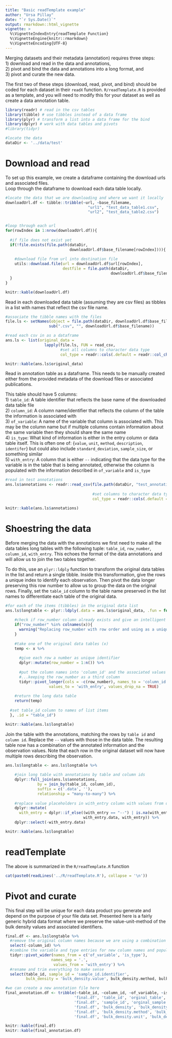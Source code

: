 ```yaml
---
title: "Basic readTemplate example"
author: "Ursa Pillay"
date: "`r Sys.Date()`"
output: rmarkdown::html_vignette
vignette: >
  %\VignetteIndexEntry{readTemplate Function}
  %\VignetteEngine{knitr::rmarkdown}
  %\VignetteEncoding{UTF-8}
---
```


Merging datasets and their metadata (annotation) requires three steps:  
1) download and read in the data and annotations,  
2) pivot and bind the data and annotations into a long format, and  
3) pivot and curate the new data.  

The first two of these steps (download, read, pivot, and bind) should be coded for each dataset in their `readX` function. `R/readTemplate.R` is provided as a template, and you will need to modify this for your dataset as well as create a data annotation table.


```r

library(readr) # read in the csv tables
library(tibble) # use tibbles instead of a data frame
library(plyr) # transform a list into a data frame for the bind
library(dplyr) # work with data tables and pivots
#library(tidyr)

#locate the data
dataDir <- '../data/test'
```

# Download and read

To set up this example, we create a dataframe containing the download urls and associated files.  
Loop through the dataframe to download each data table locally.

```r

#locate the data that we are downloading and where we want it locally
downloadUrl.df <- tibble::tribble(~url, ~base_filename, 
                                    "url1", "test_data_table1.csv", 
                                    "url2", "test_data_table2.csv")


#loop through each url
for(rowIndex in 1:nrow(downloadUrl.df)){
  
  #if file does not exist yet
  if(!file.exists(file.path(dataDir, 
                            downloadUrl.df$base_filename[rowIndex]))){
    
    #download file from url into destination file
    utils::download.file(url = downloadUrl.df$url[rowIndex], 
                         destfile = file.path(dataDir, 
                                              downloadUrl.df$base_filename[rowIndex]))
  }
}


```

```r

knitr::kable(downloadUrl.df)

```

Read in each downloaded data table (assuming they are csv files) as tibbles in a list with names that reflect the csv file name.

```r

#associate the tibble names with the files
file.ls <- setNames(object = file.path(dataDir, downloadUrl.df$base_filename),
                   sub(".csv", "", downloadUrl.df$base_filename))

#read each csv in as a dataframe
ans.ls <- list(original_data = 
                 lapply(file.ls, FUN = read_csv, 
                        #set all columns to character data type
                        col_type = readr::cols(.default = readr::col_character())))

```

```r

knitr::kable(ans.ls$original_data)

```

Read in annotation table as a dataframe. This needs to be manually created either from the provided metadata of the download files or associated publications.

This table should have 5 columns:  
1) `table_id`: A table identifier that reflects the base name of the downloaded data table file  
2) `column_id`: A column name/identifier that reflects the column of the table the information is associated with  
3) `of_variable`: A name of the variable that column is associated with. This may be the column name but if multiple columns contain information about the same variable then they should share the same name  
4) `is_type`: What kind of information is either in the entry column or data table itself. This is often one of: {`value`, `unit`, `method`, `description`, `identifer`} but could also include `standard_deviation`, `sample_size`, or something similar  
5) `with_entry`: A column that is either `--` indicating that the data type for the variable is in the table that is being annotated, otherwise the column is populated with the information described in `of_variable` and `is_type`  

```r

#read in test annotations
ans.ls$annotations <- readr::read_csv(file.path(dataDir, "test_annotations.csv"),
                                      
                                      #set columns to character data type
                                      col_type = readr::cols(.default = readr::col_character()))

```

```r

knitr::kable(ans.ls$annotations)

```

# Shoestring the data

Before merging the data with the annotations we first need to make all the data tables long tables with the following tuple: `table_id`, `row_number`, `column_id`, `with_entry`.
This echoes the format of the data annotations and will allow us to join the two tables together.

To do this, use an `plyr::ldply` function to transform the original data tables in the list and return a single tibble.
Inside this transformation, give the rows a unique index to identify each observation.
Then pivot the data longer preserving this row number to allow us to group the data on the original rows.
Finally, set the `table_id` column to the table name preserved in the list names to differentiate each table of the original data.

```r

#for each of the items (tibbles) in the original data list
ans.ls$longtable <- plyr::ldply(.data = ans.ls$original_data, .fun = function(x) {
    
    #check if row_number column already exists and give an intelligent warning
    if("row_number" %in% colnames(x)){
      warning("Replacing row_number with row order and using as a unique identifier.")
    }
    
    #take one of the original data tables (x)
    temp <- x %>%
      
      #give each row a number as unique identifier
      dplyr::mutate(row_number = 1:n()) %>%
      
      #put the column names into 'column_id' and the associated values into 'with_entry',
      #...keeping the row_number as a third column
      tidyr::pivot_longer(cols = -c(row_number), names_to = 'column_id',
                   values_to = 'with_entry', values_drop_na = TRUE)
    
    #return the long data table
    return(temp)
    
  #set table_id column to names of list items
  }, .id = "table_id")

```

```r

knitr::kable(ans.ls$longtable)

```

Join the table with the annotations, matching the rows by `table id` and `column id`.
Replace the `--` values with those in the data table. The resulting table now has a combination of the annotated information and the observation values. Note that each row in the original dataset will now have multiple rows describing the observation.

```r

ans.ls$longtable <- ans.ls$longtable %>%
    
    #join long table with annotations by table and column ids
    dplyr::full_join(ans.ls$annotations, 
              by = join_by(table_id, column_id),
              suffix = c('.data', ''),
              relationship = "many-to-many") %>%
    
    #replace value placeholders in with_entry column with values from data
    dplyr::mutate(
      with_entry = dplyr::if_else((with_entry == "--") | is.na(with_entry),
                                  with_entry.data, with_entry)) %>%
    dplyr::select(-with_entry.data)

```

```r

knitr::kable(ans.ls$longtable)

```

# readTemplate

The above is summarized in the `R/readTemplate.R` function

```r
cat(paste0(readLines('../R/readTemplate.R'), collapse = '\n'))
```

# Pivot and curate

This final step will be unique for each data product you generate and depend on the purpose of your file data set.
Presented here is a fairly generic hybrid data format where we preserve the value-unit-method of the bulk density values and associated identifiers.

```r

final.df <- ans.ls$longtable %>%
  #remove the original column names because we are using a combination of variables and types
  select(-column_id) %>%
  #combine the variable and type entries for new column names and populate them with the values from the entry
  tidyr::pivot_wider(names_from = c('of_variable', 'is_type'), 
                    names_sep = '.',
                     values_from = 'with_entry') %>%
  #rename and trim everything to make sense
  select(table_id, sample_id = 'sample_id.identifier',
         bulk_density = 'bulk_density.value', bulk_density.method, bulk_density.unit)

#we can create a new annotation file here
final_annotation.df <- tribble(~table_id, ~column_id, ~of_variable, ~is_type, ~with_entry,
                              'final.df', 'table_id', 'orginal_table', 'identifier', '--',
                              'final.df', 'sample_id', 'orginal_sample', 'identifier', '--',
                              'final.df', 'bulk_density', 'bulk_density', 'value', '--',
                              'final.df', 'bulk_density.method', 'bulk_density', 'method', '--',
                              'final.df', 'bulk_density.unit', 'bulk_density', 'unit', '--',)
```

```r
knitr::kable(final.df)
knitr::kable(final_annotation.df)
```

